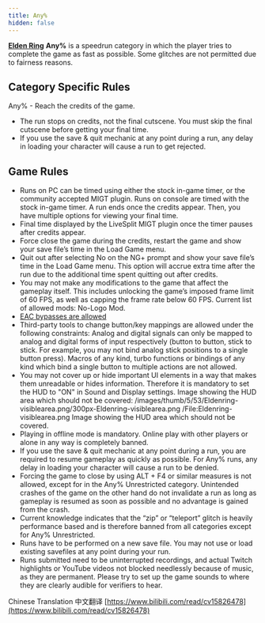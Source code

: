 ```yaml
---
title: Any%
hidden: false
---
```

[**Elden Ring**](/eldenring)    **Any%** is a speedrun category in which the player tries to complete the game as fast as possible. Some glitches are not permitted due to fairness reasons.

## Category Specific Rules

Any% - Reach the credits of the game.

- The run stops on credits, not the final cutscene. You must skip the final cutscene before getting your final time.
- If you use the save & quit mechanic at any point during a run, any delay in loading your character will cause a run to get rejected.

## Game Rules

- Runs on PC can be timed using either the stock in-game timer, or the community accepted MIGT plugin. Runs on console are timed with the stock in-game timer. A run ends once the credits appear. Then, you have multiple options for viewing your final time.
- Final time displayed by the LiveSplit MIGT plugin once the timer pauses after credits appear.
- Force close the game during the credits, restart the game and show your save file’s time in the Load Game menu.
- Quit out after selecting No on the NG+ prompt and show your save file’s time in the Load Game menu. This option will accrue extra time after the run due to the additional time spent quitting out after credits.
- You may not make any modifications to the game that affect the gameplay itself. This includes unlocking the game’s imposed frame limit of 60 FPS, as well as capping the frame rate below 60 FPS. Current list of allowed mods: No-Logo Mod.
- [EAC bypasses are allowed](/eldenring/eac-bypass/)
- Third-party tools to change button/key mappings are allowed under the following constraints: Analog and digital signals can only be mapped to analog and digital forms of input respectively (button to button, stick to stick. For example, you may not bind analog stick positions to a single button press). Macros of any kind, turbo functions or bindings of any kind which bind a single button to multiple actions are not allowed.
- You may not cover up or hide important UI elements in a way that makes them unreadable or hides information. Therefore it is mandatory to set the HUD to "ON" in Sound and Display settings. Image showing the HUD area which should not be covered: /images/thumb/5/53/Eldenring-visiblearea.png/300px-Eldenring-visiblearea.png /File:Eldenring-visiblearea.png Image showing the HUD area which should not be covered.
- Playing in offline mode is mandatory. Online play with other players or alone in any way is completely banned.
- If you use the save & quit mechanic at any point during a run, you are required to resume gameplay as quickly as possible. For Any% runs, any delay in loading your character will cause a run to be denied.
- Forcing the game to close by using ALT + F4 or similar measures is not allowed, except for in the Any% Unrestricted category. Unintended crashes of the game on the other hand do not invalidate a run as long as gameplay is resumed as soon as possible and no advantage is gained from the crash.
- Current knowledge indicates that the “zip” or “teleport” glitch is heavily performance based and is therefore banned from all categories except for Any% Unrestricted.
- Runs have to be performed on a new save file. You may not use or load existing savefiles at any point during your run.
- Runs submitted need to be uninterrupted recordings, and actual Twitch highlights or YouTube videos not blocked needlessly because of music, as they are permanent. Please try to set up the game sounds to where they are clearly audible for verifiers to hear.

Chinese Translation 中文翻译 [https://www.bilibili.com/read/cv15826478](https://www.bilibili.com/read/cv15826478)
